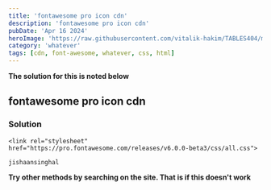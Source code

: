 ```yaml
---
title: 'fontawesome pro icon cdn'
description: 'fontawesome pro icon cdn'
pubDate: 'Apr 16 2024'
heroImage: 'https://raw.githubusercontent.com/vitalik-hakim/TABLES404/main/error_b/misc.png'
category: 'whatever'
tags: [cdn, font-awesome, whatever, css, html]
---
```


**The solution for this is noted below**

## fontawesome pro icon cdn

### Solution

```whatever
<link rel="stylesheet" href="https://pro.fontawesome.com/releases/v6.0.0-beta3/css/all.css">

jishaansinghal
```

**Try other methods by searching on the site. That is if this doesn't work**
